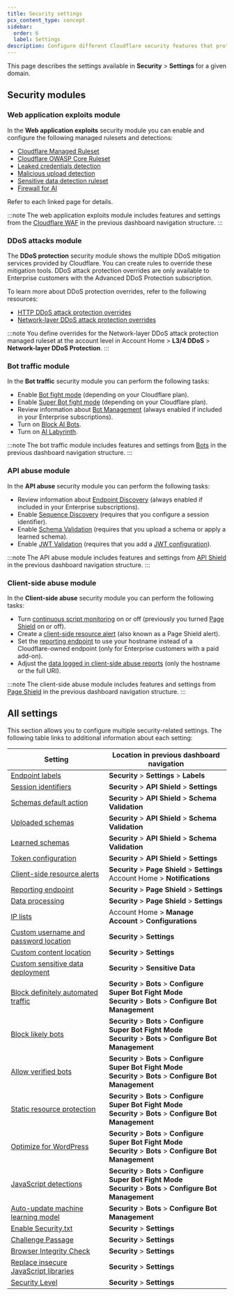 ```yaml
---
title: Security settings
pcx_content_type: concept
sidebar:
  order: 6
  label: Settings
description: Configure different Cloudflare security features that protect your web applications, APIs, and resources.
---
```


This page describes the settings available in **Security** > **Settings** for a given domain.

## Security modules

### Web application exploits module

In the **Web application exploits** security module you can enable and configure the following managed rulesets and detections:

- [Cloudflare Managed Ruleset](/waf/managed-rules/reference/cloudflare-managed-ruleset/)
- [Cloudflare OWASP Core Ruleset](/waf/managed-rules/reference/owasp-core-ruleset/)
- [Leaked credentials detection](/waf/detections/leaked-credentials/)
- [Malicious upload detection](/waf/detections/malicious-uploads/)
- [Sensitive data detection ruleset](/waf/managed-rules/reference/sensitive-data-detection/)
- [Firewall for AI](/waf/detections/firewall-for-ai/)

Refer to each linked page for details.

:::note
The web application exploits module includes features and settings from the [Cloudflare WAF](/waf/) in the previous dashboard navigation structure.
:::

### DDoS attacks module

The **DDoS protection** security module shows the multiple DDoS mitigation services provided by Cloudflare. You can create rules to override these mitigation tools. DDoS attack protection overrides are only available to Enterprise customers with the Advanced DDoS Protection subscription.

To learn more about DDoS protection overrides, refer to the following resources:

- [HTTP DDoS attack protection overrides](/ddos-protection/managed-rulesets/http/override-expressions/)
- [Network-layer DDoS attack protection overrides](/ddos-protection/managed-rulesets/network/override-expressions/)

:::note
You define overrides for the Network-layer DDoS attack protection managed ruleset at the account level in Account Home > **L3/4 DDoS** > **Network-layer DDoS Protection**.
:::

### Bot traffic module

In the **Bot traffic** security module you can perform the following tasks:

- Enable [Bot fight mode](/bots/get-started/free/) (depending on your Cloudflare plan).
- Enable [Super Bot fight mode](/bots/get-started/pro/) (depending on your Cloudflare plan).
- Review information about [Bot Management](/bots/get-started/bm-subscription/) (always enabled if included in your Enterprise subscriptions).
- Turn on [Block AI Bots](/bots/concepts/bot/#ai-bots).
- Turn on [AI Labyrinth](/bots/get-started/free/#enable-ai-labyrinth).

:::note
The bot traffic module includes features and settings from [Bots](/bots/) in the previous dashboard navigation structure.
:::

### API abuse module

In the **API abuse** security module you can perform the following tasks:

- Review information about [Endpoint Discovery](/api-shield/security/api-discovery/) (always enabled if included in your Enterprise subscriptions).
- Enable [Sequence Discovery](/api-shield/security/sequence-analytics/) (requires that you configure a session identifier).
- Enable [Schema Validation](/api-shield/security/schema-validation/) (requires that you upload a schema or apply a learned schema).
- Enable [JWT Validation](/api-shield/security/jwt-validation/) (requires that you add a [JWT configuration](/api-shield/security/jwt-validation/configure/#token-configurations)).

:::note
The API abuse module includes features and settings from [API Shield](/api-shield/) in the previous dashboard navigation structure.
:::

### Client-side abuse module

In the **Client-side abuse** security module you can perform the following tasks:

- Turn [continuous script monitoring](/page-shield/how-it-works/) on or off (previously you turned [Page Shield](/page-shield/) on or off).
- Create a [client-side resource alert](/page-shield/reference/alerts/) (also known as a Page Shield alert).
- Set the [reporting endpoint](/page-shield/reference/settings/#reporting-endpoint) to use your hostname instead of a Cloudflare-owned endpoint (only for Enterprise customers with a paid add-on).
- Adjust the [data logged in client-side abuse reports](/page-shield/reference/settings/#connection-target-details) (only the hostname or the full URI).

:::note
The client-side abuse module includes features and settings from [Page Shield](/page-shield/) in the previous dashboard navigation structure.
:::

## All settings

This section allows you to configure multiple security-related settings. The following table links to additional information about each setting:

| Setting                                                                                                                 | Location in previous dashboard navigation                                                                           |
| ----------------------------------------------------------------------------------------------------------------------- | ------------------------------------------------------------------------------------------------------------------- |
| [Endpoint labels](/api-shield/management-and-monitoring/endpoint-labels/)                                               | **Security** > **Settings** > **Labels**                                                                            |
| [Session identifiers](/api-shield/management-and-monitoring/session-identifiers/#rule-form)                             | **Security** > **API Shield** > **Settings**                                                                        |
| [Schemas default action](/api-shield/security/schema-validation/#change-the-global-default-action-of-schema-validation) | **Security** > **API Shield** > **Schema Validation**                                                               |
| [Uploaded schemas](/api-shield/security/schema-validation/)                                                             | **Security** > **API Shield** > **Schema Validation**                                                               |
| [Learned schemas](/api-shield/security/schema-validation/)                                                              | **Security** > **API Shield** > **Schema Validation**                                                               |
| [Token configuration](/api-shield/security/jwt-validation/#add-a-token-validation-configuration)                        | **Security** > **API Shield** > **Settings**                                                                        |
| [Client-side resource alerts](/page-shield/detection/configure-alerts/#rule-form)                                       | **Security** > **Page Shield** > **Settings**<br/>Account Home > **Notifications**                                  |
| [Reporting endpoint](/page-shield/reference/settings/#reporting-endpoint)                                               | **Security** > **Page Shield** > **Settings**                                                                       |
| [Data processing](/page-shield/reference/settings/#connection-target-details)                                           | **Security** > **Page Shield** > **Settings**                                                                       |
| [IP lists](/waf/tools/lists/custom-lists/#lists-with-ip-addresses-ip-lists)                                             | Account Home > **Manage Account** > **Configurations**                                                              |
| [Custom username and password location](/waf/detections/leaked-credentials/#custom-detection-locations)                 | **Security** > **Settings**                                                                                         |
| [Custom content location](/waf/detections/malicious-uploads/#custom-scan-expressions)                                   | **Security** > **Settings**                                                                                         |
| [Custom sensitive data deployment](/waf/managed-rules/reference/sensitive-data-detection/#configure-in-the-dashboard)   | **Security** > **Sensitive Data**                                                                                   |
| [Block definitely automated traffic](/bots/get-started/biz-and-ent/#bot-settings)                                       | **Security** > **Bots** > **Configure Super Bot Fight Mode<br/>Security** > **Bots** > **Configure Bot Management** |
| [Block likely bots](/bots/get-started/biz-and-ent/#bot-settings)                                                        | **Security** > **Bots** > **Configure Super Bot Fight Mode<br/>Security** > **Bots** > **Configure Bot Management** |
| [Allow verified bots](/bots/get-started/biz-and-ent/#bot-settings)                                                      | **Security** > **Bots** > **Configure Super Bot Fight Mode<br/>Security** > **Bots** > **Configure Bot Management** |
| [Static resource protection](/bots/reference/static-resources/)                                                         | **Security** > **Bots** > **Configure Super Bot Fight Mode<br/>Security** > **Bots** > **Configure Bot Management** |
| [Optimize for WordPress](/bots/reference/wordpress-loopback-issue/)                                                     | **Security** > **Bots** > **Configure Super Bot Fight Mode<br/>Security** > **Bots** > **Configure Bot Management** |
| [JavaScript detections](/bots/reference/javascript-detections/)                                                         | **Security** > **Bots** > **Configure Super Bot Fight Mode<br/>Security** > **Bots** > **Configure Bot Management** |
| [Auto-update machine learning model](/bots/reference/machine-learning-models/)                                          | **Security** > **Bots** > **Configure Bot Management**                                                              |
| [Enable Security.txt](/security-center/infrastructure/security-file/)                                                   | **Security** > **Settings**                                                                                         |
| [Challenge Passage](/waf/tools/challenge-passage/)                                                                      | **Security** > **Settings**                                                                                         |
| [Browser Integrity Check](/waf/tools/browser-integrity-check/)                                                          | **Security** > **Settings**                                                                                         |
| [Replace insecure JavaScript libraries](/waf/tools/replace-insecure-js-libraries/)                                      | **Security** > **Settings**                                                                                         |
| [Security Level](/waf/tools/security-level/)                                                                            | **Security** > **Settings**                                                                                         |
